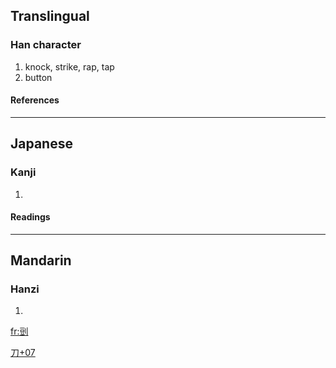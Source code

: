 ==Translingual==
===Han character===
{{Han char|rad=刀|as=07|sn=9|four=|canj=一廿中弓 (MTLN), X一廿中弓 (XMTLN)}}
# knock, strike, rap, tap 
# button 
====References====
{{Han ref|kx=0139.280|dkj=01991|dj=0317.060|hdz=10340.010|uh=5245|ud=21061}}
----
==Japanese==
===Kanji===
{{ja-kanji|grade=|rs=刀07}}
# {{defn|Japanese}} 
====Readings====
{{ja-readings|on=[[ろう]] (rō), [[る]] (ru), [[とう]] (tō), [[つ]] (tsu)|kun=[[さく]] (saku), [[さける]] (sakeru)}}




[[Category:CJKV Character articles lacking a common meaning|刀+07]]
----
==Mandarin==
===Hanzi===
{{cmn-hanzi|pin=[[lóu]] (lou2)|wg=lou<sup>2</sup>}}
# {{defn|Mandarin}}

[[fr:剅]]